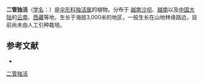 {{NoteTA|G1=LS}}
{{Speciesbox
| name = 二管独活
| status = 
| status_system = 
| image = 
| genus = Heracleum
| species = bivittatum
| authority = de Boiss.
}}

'''二管独活'''（[[学名|学名]]：{{lang|la|''Heracleum bivittatum''}}）是[[伞形科|伞形科]][[独活属|独活属]]的植物。分布于 [[越南沙坝|越南沙坝]]、[[越南|越南]]以及[[中国大陆|中国大陆]]的[[云南|云南]]、[[西藏|西藏]]等地，生长于海拔3,000米的地区，一般生长在山地林缘路边，目前尚未由人工引种栽培。

== 参考文献 ==
<div class="references-small">
* {{cite web| url =http://www.bioinfo.cn/db05/KmzwSpecies.php?action=view&id=22810| title =二管独活| work =《中国高等植物数据库全库》| publisher =中国科学院微生物研究所| author =昆明植物研究所| accessdate =2009-02-25| deadurl =yes| archiveurl =https://web.archive.org/web/20160305062327/http://www.bioinfo.cn/db05/KmzwSpecies.php?action=view&id=22810| archivedate =2016-03-05}}
</div>
{{Taxonbar|from=Q10880312}}

[[Category:独活属|二管独活]]


{{Apiales-stub}}